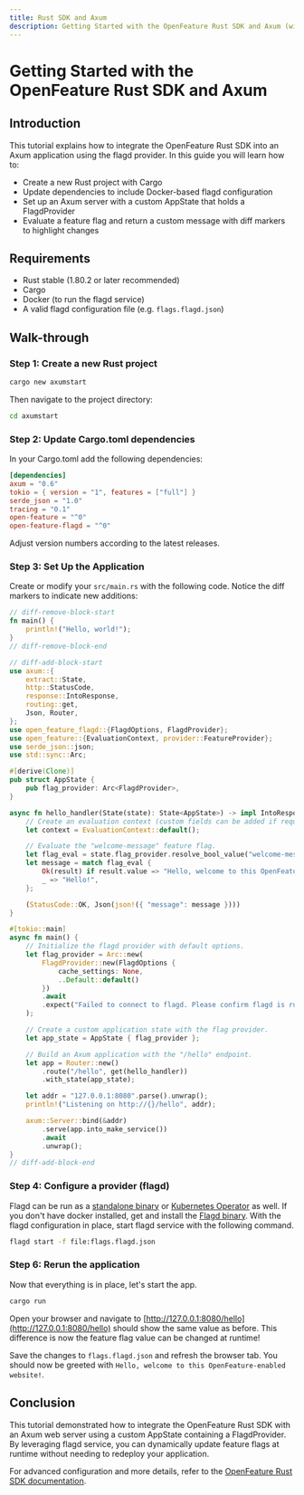 ```yaml
---
title: Rust SDK and Axum
description: Getting Started with the OpenFeature Rust SDK and Axum (with Docker example)
---
```



# Getting Started with the OpenFeature Rust SDK and Axum

## Introduction

This tutorial explains how to integrate the OpenFeature Rust SDK into an Axum application using the flagd provider.
In this guide you will learn how to:

- Create a new Rust project with Cargo
- Update dependencies to include Docker-based flagd configuration
- Set up an Axum server with a custom AppState that holds a FlagdProvider
- Evaluate a feature flag and return a custom message with diff markers to highlight changes

## Requirements

- Rust stable (1.80.2 or later recommended)
- Cargo
- Docker (to run the flagd service)
- A valid flagd configuration file (e.g. `flags.flagd.json`)

## Walk-through

### Step 1: Create a new Rust project

```bash
cargo new axumstart
```

Then navigate to the project directory:

```bash
cd axumstart
```

### Step 2: Update Cargo.toml dependencies

In your Cargo.toml add the following dependencies:

```toml
[dependencies]
axum = "0.6"
tokio = { version = "1", features = ["full"] }
serde_json = "1.0"
tracing = "0.1"
open-feature = "^0"
open-feature-flagd = "^0"
```

Adjust version numbers according to the latest releases.

### Step 3: Set Up the Application

Create or modify your `src/main.rs` with the following code.
Notice the diff markers to indicate new additions:

```rust
// diff-remove-block-start
fn main() {
    println!("Hello, world!");
}
// diff-remove-block-end

// diff-add-block-start
use axum::{
    extract::State,
    http::StatusCode,
    response::IntoResponse,
    routing::get,
    Json, Router,
};
use open_feature_flagd::{FlagdOptions, FlagdProvider};
use open_feature::{EvaluationContext, provider::FeatureProvider};
use serde_json::json;
use std::sync::Arc;

#[derive(Clone)]
pub struct AppState {
    pub flag_provider: Arc<FlagdProvider>,
}

async fn hello_handler(State(state): State<AppState>) -> impl IntoResponse {
    // Create an evaluation context (custom fields can be added if required)
    let context = EvaluationContext::default();

    // Evaluate the "welcome-message" feature flag.
    let flag_eval = state.flag_provider.resolve_bool_value("welcome-message", &context).await;
    let message = match flag_eval {
        Ok(result) if result.value => "Hello, welcome to this OpenFeature-enabled website!",
        _ => "Hello!",
    };

    (StatusCode::OK, Json(json!({ "message": message })))
}

#[tokio::main]
async fn main() {
    // Initialize the flagd provider with default options.
    let flag_provider = Arc::new(
        FlagdProvider::new(FlagdOptions {
            cache_settings: None,
            ..Default::default()
        })
        .await
        .expect("Failed to connect to flagd. Please confirm flagd is running."),
    );

    // Create a custom application state with the flag provider.
    let app_state = AppState { flag_provider };

    // Build an Axum application with the "/hello" endpoint.
    let app = Router::new()
        .route("/hello", get(hello_handler))
        .with_state(app_state);

    let addr = "127.0.0.1:8080".parse().unwrap();
    println!("Listening on http://{}/hello", addr);

    axum::Server::bind(&addr)
        .serve(app.into_make_service())
        .await
        .unwrap();
}
// diff-add-block-end
```

### Step 4: Configure a provider (flagd)

<FlagdContent />

Flagd can be run as a [standalone binary](https://flagd.dev/reference/flagd-cli/flagd/) or [Kubernetes Operator](https://openfeature.dev/docs/tutorials/ofo/)
as well.
If you don't have docker installed, get and install the [Flagd binary](https://github.com/open-feature/flagd/releases).
With the flagd configuration in place, start flagd service with the following command.

```sh
flagd start -f file:flags.flagd.json
```

### Step 6: Rerun the application

Now that everything is in place, let's start the app.

```sh
cargo run
```

Open your browser and navigate to [http://127.0.0.1:8080/hello](http://127.0.0.1:8080/hello) should show the same value as before.
This difference is now the feature flag value can be changed at runtime!

<FlagdChangeContent />

Save the changes to `flags.flagd.json` and refresh the browser tab.
You should now be greeted with `Hello, welcome to this OpenFeature-enabled website!`.

## Conclusion

This tutorial demonstrated how to integrate the OpenFeature Rust SDK with an Axum web server using a custom AppState containing a FlagdProvider.
By leveraging flagd service, you can dynamically update feature flags at runtime without needing to redeploy your application.

For advanced configuration and more details, refer to the [OpenFeature Rust SDK documentation](https://docs.rs/open-feature-flagd/latest/open_feature_flagd/).
